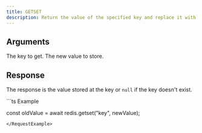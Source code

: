 ```yaml
---
title: GETSET
description: Return the value of the specified key and replace it with a new value.
---
```



## Arguments 

<ParamField body="key" type="string" required>
  The key to get.
</ParamField>

<ParamField body="newValue"  required>
  The new value to store.
</ParamField>

## Response
<ResponseField  required>

The response is the value stored at the key or `null` if the key doesn't exist.
</ResponseField>

<RequestExample>
```ts Example

const oldValue = await redis.getset("key", newValue);
```
</RequestExample>
